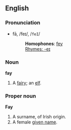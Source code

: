 ==English==

===Pronunciation===
*fā, /feɪ/, /<tt>feI</tt>/
*:'''Homophones''': [[fey]]
*:[[Rhymes:English:-eɪ|Rhymes: -eɪ]]

===Noun===
'''fay'''

#A [[fairy]]; an [[elf]].

===Proper noun===

'''Fay'''
# A surname, of Irish origin. 
# A female [[given name]].